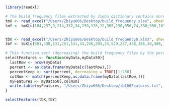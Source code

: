 

```r
library(readxl)

# The build_frequency files extracted by Jieba dictionary contains more than 16000 features. After using pivot table in excel, we selected the item IDs that contain 50+ comments. Their IDs are listed in form of the row numbers below. 
tmX <- read_excel("/Users/Zhiyu666/Desktop/build_frequency.xlsx", sheet = "Sheet1")
tmY <- tmX[c(104,237,9,214,332,34,259,126,12,365,150,356,24,330,380,103,246,100,261,383,271,142,122,115,8,346,343,317,374,89,264,267,151,357,316,182,269,233,299,208,173,53,29,355,102,22,167,175,219,387,155,319,310,354,346,27,302,240,179,141,30,291,78,71,91,68,88,10,87,186,218,260,105,391,124,195,38,326,170,234,129,222,127,364,119,118,293,389,50,378,217,75,101,169,369,348,230,265,157,7,287,136,99,5,117,353,371,344,156,336,212,23,111,375,35,154,304,97,5,185,370,55,96,220,206,284,250,273,203,54,110,3,93,292,312,386),]


tbX <- read_excel("/Users/Zhiyu666/Desktop/build_frequency0.xlsx", sheet = "Sheet1")
tbY <- tbX[c(301,438,131,251,141,34,236,393,24,529,257,448,365,38,386,136,110,134,84,10,219,411,493,505,384,1,377,197,58,452,174,429,175,118,151,156,28,12,64,271,410,478,241,308,440,177,415,409,6,522,171,333,404,317,466,94,189,191,150,318,446,25,247,237,239,210,462,481,86,176,3,500,265,188,202,242,124,267,469,299,364,120,21,464,109,184,340,292,467,370,108,233,22,73,213,309,509,352,357,57,128,264,182,137,11,428,507,399,472,329,187,488,62,215,216,15,102,17,66,284,527,103,200,154,69,388,252,142,303,162,92,275,60,347,421,217,19,207,379,375,149,414,450,31,4,320,93,164,523,476,98,26,506,355,293,165,477,419,20,461,249,470,82,445,238,83,283,155,113,483,59,486,157,431,433,441,97,223,266,95,459,168,499,326,53,51,159,42,127,422,153,5,161,201,296,418,104,228,248,443,129,513,290,274,342,302,516,172,325,391,205,41,278,412,148),]

# This function sort (decreasing) the build frequency files by the percent of nonzero entries for each feature and only keep the top 250 features for tm and tb build frequency files.
selectFeatures <- function(myData,myData50){
  lastRow <- nrow(myData)
  percent <- as.data.frame(myData[c(lastRow),])
  percentKeep <- sort(percent, decreasing = TRUE)[1:250]
  colNum <- match(percentKeep,as.data.frame(myData[lastRow,]))
  myFeatures <- myData50[,colNum]
  write.table(myFeatures, "/Users/Zhiyu666/Desktop/tb100Features.txt", sep = "\t")
}

selectFeatures(tbX,tbY)







```